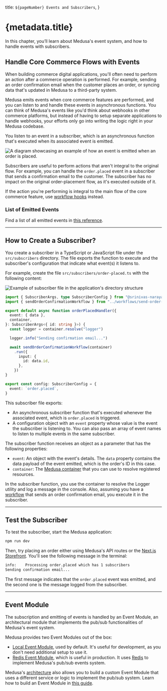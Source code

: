   title: `${pageNumber} Events and Subscribers`,
}

# {metadata.title}

In this chapter, you’ll learn about Medusa's event system, and how to handle events with subscribers.

## Handle Core Commerce Flows with Events

When building commerce digital applications, you'll often need to perform an action after a commerce operation is performed. For example, sending an order confirmation email when the customer places an order, or syncing data that's updated in Medusa to a third-party system.

Medusa emits events when core commerce features are performed, and you can listen to and handle these events in asynchronous functions. You can think of Medusa's events like you'd think about webhooks in other commerce platforms, but instead of having to setup separate applications to handle webhooks, your efforts only go into writing the logic right in your Medusa codebase.

You listen to an event in a subscriber, which is an asynchronous function that's executed when its associated event is emitted.

![A diagram showcasing an example of how an event is emitted when an order is placed.](https://res.cloudinary.com/dza7lstvk/image/upload/v1732277948/Medusa%20Book/order-placed-event-example_e4e4kw.jpg)

Subscribers are useful to perform actions that aren't integral to the original flow. For example, you can handle the `order.placed` event in a subscriber that sends a confirmation email to the customer. The subscriber has no impact on the original order-placement flow, as it's executed outside of it.

<Note>

If the action you're performing is integral to the main flow of the core commerce feature, use [workflow hooks](../workflows/workflow-hooks/page.mdx) instead.

</Note>

### List of Emitted Events

Find a list of all emitted events in [this reference](!resources!/events-reference).

---

## How to Create a Subscriber?

You create a subscriber in a TypeScript or JavaScript file under the `src/subscribers` directory. The file exports the function to execute and the subscriber's configuration that indicate what event(s) it listens to.

For example, create the file `src/subscribers/order-placed.ts` with the following content:

![Example of subscriber file in the application's directory structure](https://res.cloudinary.com/dza7lstvk/image/upload/v1732866244/Medusa%20Book/subscriber-dir-overview_pusyeu.jpg)

```ts title="src/subscribers/product-created.ts"
import { SubscriberArgs, type SubscriberConfig } from "@srinivas-narayanam/framework"
import { sendOrderConfirmationWorkflow } from "../workflows/send-order-confirmation"

export default async function orderPlacedHandler({
  event: { data },
  container,
}: SubscriberArgs<{ id: string }>) {
  const logger = container.resolve("logger")

  logger.info("Sending confirmation email...")

  await sendOrderConfirmationWorkflow(container)
    .run({
      input: {
        id: data.id,
      },
    })
}

export const config: SubscriberConfig = {
  event: `order.placed`,
}
```

This subscriber file exports:

- An asynchronous subscriber function that's executed whenever the associated event, which is `order.placed` is triggered.
- A configuration object with an `event` property whose value is the event the subscriber is listening to. You can also pass an array of event names to listen to multiple events in the same subscriber.

The subscriber function receives an object as a parameter that has the following properties:

- `event`: An object with the event's details. The `data` property contains the data payload of the event emitted, which is the order's ID in this case.
- `container`: The [Medusa container](../medusa-container/page.mdx) that you can use to resolve registered resources.

In the subscriber function, you use the container to resolve the Logger utility and log a message in the console. Also, assuming you have a [workflow](../workflows/page.mdx) that sends an order confirmation email, you execute it in the subscriber.

---

## Test the Subscriber

To test the subscriber, start the Medusa application:

```bash npm2yarn
npm run dev
```

Then, try placing an order either using Medusa's API routes or the [Next.js Storefront](../../storefront-development/nextjs-starter/page.mdx). You'll see the following message in the terminal:

```bash
info:    Processing order.placed which has 1 subscribers
Sending confirmation email...
```

The first message indicates that the `order.placed` event was emitted, and the second one is the message logged from the subscriber.

---

## Event Module

The subscription and emitting of events is handled by an Event Module, an architectural module that implements the pub/sub functionalities of Medusa's event system.

Medusa provides two Event Modules out of the box:

- [Local Event Module](!resources!/architectural-modules/event/local), used by default. It's useful for development, as you don't need additional setup to use it.
- [Redis Event Module](!resources!/architectural-modules/event/redis), which is useful in production. It uses [Redis](https://redis.io/) to implement Medusa's pub/sub events system.

Medusa's [architecture](../../introduction/architecture/page.mdx) also allows you to build a custom Event Module that uses a different service or logic to implement the pub/sub system. Learn how to build an Event Module in [this guide](!resources!/architectural-modules/event/create).
